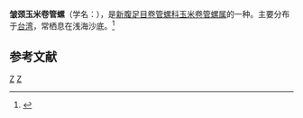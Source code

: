 {{Speciesbox 
| taxon = Inquisitor interrupta
| binomial_authority = (Lamarck, 1822)
}}
'''皱颈玉米卷管螺'''（学名：''{{lang|la|Inquisitor interrupta}}''），是[[新腹足目|新腹足目]][[卷管螺科|卷管螺科]][[玉米卷管螺属|玉米卷管螺属]]的一种。主要分布于[[台湾|台湾]]，常栖息在浅海沙底。<ref>{{cite web|url=http://shell.sinica.edu.tw/chinese/shellbase_detail.php?science_no=1378|title=国际贝库：皱颈玉米卷管螺|publisher=台湾贝类资料库|accessdate=2009-08-11|archive-date=2016-03-04|archive-url=https://web.archive.org/web/20160304110720/http://shell.sinica.edu.tw/chinese/shellbase_detail.php?science_no=1378|dead-url=no}}</ref>

== 参考文献 ==
{{reflist}}
{{Taxonbar|from=Q1056300}}

[[Category:_年描述的动物|Z]]
[[Category:玉米捲管螺屬|Z]]